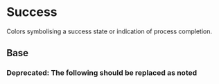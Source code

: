 
<Meta title="Theme/Palettes/Success" />

# Success

Colors symbolising a success state or indication of process completion.

## Base

<ColorContainer className="paletteContainer">
  <ColorPalette className="docs">
    <ColorItem
      title="Border"
      subtitle="--salt-palette-success-border"
      colors={{
        "--salt-palette-success-border": "var(--salt-palette-success-border)",
      }}
    />
    <ColorItem
      title="Foreground"
      subtitle="--salt-palette-success-foreground-informative"
      colors={{
        "--salt-palette-success-foreground-decorative":
          "var(--salt-palette-success-foreground-decorative)",
        "--salt-palette-success-foreground-informative":
          "var(--salt-palette-success-foreground-informative)",
      }}
    />
    <ColorItem
      title="Background"
      subtitle="--salt-palette-success-background"
      colors={{
        "--salt-palette-success-background":
          "var(--salt-palette-success-background)",
      }}
    />
    <ColorItem
      title="Background (selected)"
      subtitle="--salt-palette-success-background-selected"
      colors={{
        "--salt-palette-success-background-selected":
          "var(--salt-palette-success-background-selected)",
      }}
    />
  </ColorPalette>
</ColorContainer>

### **Deprecated:** The following should be replaced as noted

<Canvas>
  <DocGrid withNotes>
    <ColorBlock
      colorVar="--salt-palette-success-background-emphasize"
      replacementToken="--salt-palette-success-background"
    />
    <ColorBlock
      colorVar="--salt-palette-success-foreground-disabled"
      replacementToken="#24874BB3"
    />
    <ColorBlock
      colorVar="--salt-palette-success-border-disabled"
      replacementToken="#24874B66"
    />
    <ColorBlock
      colorVar="--salt-palette-success-foreground"
      replacementToken="--salt-palette-success-foreground-decorative"
    />
  </DocGrid>
</Canvas>
